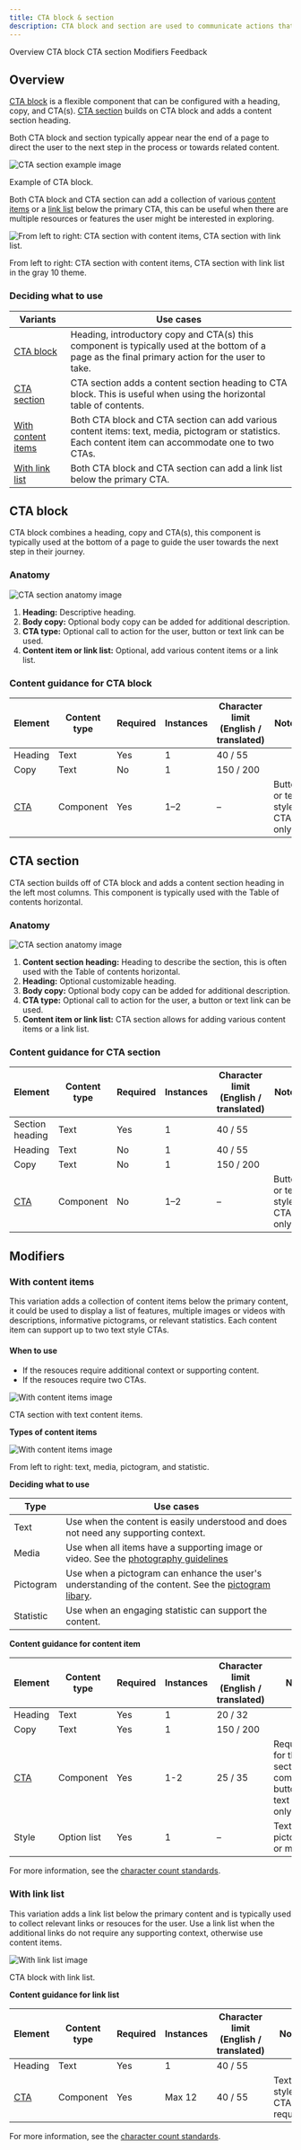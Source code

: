 ```yaml
---
title: CTA block & section
description: CTA block and section are used to communicate actions that users can take along with some information that is relevant to the actions.
---
```



<ComponentDescription name="CTA section" type="layout" />

<AnchorLinks>

<AnchorLink>Overview</AnchorLink>
<AnchorLink>CTA block</AnchorLink>
<AnchorLink>CTA section</AnchorLink>
<AnchorLink>Modifiers</AnchorLink>
<AnchorLink>Feedback</AnchorLink>

</AnchorLinks>

## Overview

[CTA block](#cta-block) is a flexible component that can be configured with a heading, copy, and CTA(s). [CTA section](#cta-section) builds on CTA block and adds a content section heading.

Both CTA block and section typically appear near the end of a page to direct the user to the next step in the process or towards related content.

<Row>
<Column colMd={8} colLg={8}>

![CTA section example image](../../images/component/cta-block/cta-block--overview.jpg)

<Caption>Example of CTA block.</Caption>

</Column>
</Row>

Both CTA block and CTA section can add a collection of various [content items](#with-content-items) or a [link list](#with-link-list) below the primary CTA, this can be useful when there are multiple resources or features the user might be interested in exploring.

<Row>
<Column colMd={8} colLg={8}>

![From left to right: CTA section with content items, CTA section with link list.](../../images/component/cta-section/cta-section--overview--mini-comp.jpg)

<Caption>
  From left to right: CTA section with content items, CTA section with link list
  in the gray 10 theme.
</Caption>

</Column>
</Row>

### Deciding what to use

| Variants                                  | Use cases                                                                                                                                              |
| ----------------------------------------- | ------------------------------------------------------------------------------------------------------------------------------------------------------ |
| [CTA block](#cta-block)                   | Heading, introductory copy and CTA(s) this component is typically used at the bottom of a page as the final primary action for the user to take.       |
| [CTA section](#cta-section)               | CTA section adds a content section heading to CTA block. This is useful when using the horizontal table of contents.                                   |
| [With content items](#with-content-items) | Both CTA block and CTA section can add various content items: text, media, pictogram or statistics. Each content item can accommodate one to two CTAs. |
| [With link list](#with-link-list)         | Both CTA block and CTA section can add a link list below the primary CTA.                                                                              |

## CTA block

CTA block combines a heading, copy and CTA(s), this component is typically used at the bottom of a page to guide the user towards the next step in their journey.

### Anatomy

<Row>
<Column colMd={8} colLg={8}>

![CTA section anatomy image](../../images/component/cta-block/cta-block--anatomy.jpg)

</Column>
</Row>

1. **Heading:** Descriptive heading.
2. **Body copy:** Optional body copy can be added for additional description.
3. **CTA type:** Optional call to action for the user, button or text link can be used.
4. **Content item or link list:** Optional, add various content items or a link list.

<ResourceLinks name="CTA block" type="layout" multiComponent />

### Content guidance for CTA block

| Element                                                           | Content type | Required | Instances | Character limit <br/>(English / translated) | Notes                          |
| ----------------------------------------------------------------- | ------------ | -------- | --------- | ------------------------------------------- | ------------------------------ |
| Heading                                                           | Text         | Yes      | 1         | 40 / 55                                     |                                |
| Copy                                                              | Text         | No       | 1         | 150 / 200                                   |                                |
| [CTA](https://www.ibm.com/standards/carbon/components/cta#button) | Component    | Yes      | 1–2       | –                                           | Button or text style CTA only. |

## CTA section

CTA section builds off of CTA block and adds a content section heading in the left most columns. This component is typically used with the Table of contents horizontal.

### Anatomy

<Row>
<Column colMd={8} colLg={8}>

![CTA section anatomy image](../../images/component/cta-section/cta-section--anatomy.jpg)

</Column>
</Row>

1. **Content section heading:** Heading to describe the section, this is often used with the Table of contents horizontal.
2. **Heading:** Optional customizable heading.
3. **Body copy:** Optional body copy can be added for additional description.
4. **CTA type:** Optional call to action for the user, a button or text link can be used.
5. **Content item or link list:** CTA section allows for adding various content items or a link list.

<ResourceLinks name="CTA section" type="layout" multiComponent />

### Content guidance for CTA section

| Element                                                           | Content type | Required | Instances | Character limit <br/>(English / translated) | Notes                          |
| ----------------------------------------------------------------- | ------------ | -------- | --------- | ------------------------------------------- | ------------------------------ |
| Section heading                                                   | Text         | Yes      | 1         | 40 / 55                                     |                                |
| Heading                                                           | Text         | No       | 1         | 40 / 55                                     |                                |
| Copy                                                              | Text         | No       | 1         | 150 / 200                                   |                                |
| [CTA](https://www.ibm.com/standards/carbon/components/cta#button) | Component    | No       | 1–2       | –                                           | Button or text style CTA only. |

## Modifiers

### With content items

This variation adds a collection of content items below the primary content, it could be used to display a list of features, multiple images or videos with descriptions, informative pictograms, or relevant statistics. Each content item can support up to two text style CTAs.

#### When to use

- If the resouces require additional context or supporting content.
- If the resouces require two CTAs.

<Row>
<Column colMd={8} colLg={8}>

![With content items image](../../images/component/cta-section/cta-section--content-items.jpg)

<Caption>CTA section with text content items.</Caption>

</Column>
</Row>

**Types of content items**

<Row>
<Column colMd={8} colLg={8}>

![With content items image](../../images/component/cta-section/cta-section--content-items-4-up.jpg)

<Caption>From left to right: text, media, pictogram, and statistic.</Caption>

</Column>
</Row>

**Deciding what to use**

| Type      | Use cases                                                                                                                                                                |
| --------- | ------------------------------------------------------------------------------------------------------------------------------------------------------------------------ |
| Text      | Use when the content is easily understood and does not need any supporting context.                                                                                      |
| Media     | Use when all items have a supporting image or video. See the [photography guidelines](https://www.ibm.com/design/language/photography/overview)                          |
| Pictogram | Use when a pictogram can enhance the user's understanding of the content. See the [pictogram libary](https://www.carbondesignsystem.com/guidelines/pictograms/library/). |
| Statistic | Use when an engaging statistic can support the content.                                                                                                                  |

**Content guidance for content item**

| Element                                                    | Content type | Required | Instances | Character limit <br/>(English / translated) | Notes                                                              |
| ---------------------------------------------------------- | ------------ | -------- | --------- | ------------------------------------------- | ------------------------------------------------------------------ |
| Heading                                                    | Text         | Yes      | 1         | 20 / 32                                     |                                                                    |
| Copy                                                       | Text         | Yes      | 1         | 150 / 200                                   |                                                                    |
| [CTA](https://www.ibm.com/standards/carbon/components/cta) | Component    | Yes      | 1-2       | 25 / 35                                     | Required for the CTA section component, button or text style only. |
| Style                                                      | Option list  | Yes      | 1         | –                                           | Text, stats, pictogram, or media.                                  |

For more information, see the [character count standards](https://www.ibm.com/standards/carbon/guidelines/content#character-count-standards).

### With link list

This variation adds a link list below the primary content and is typically used to collect relevant links or resouces for the user. Use a link list when the additional links do not require any supporting context, otherwise use content items.

<Row>
<Column colMd={8} colLg={8}>

![With link list image](../../images/component/cta-block/cta-block--link-list.jpg)

<Caption>CTA block with link list.</Caption>

</Column>
</Row>

**Content guidance for link list**

| Element                                                     | Content type | Required | Instances | Character limit <br/>(English / translated) | Notes                       |
| ----------------------------------------------------------- | ------------ | -------- | --------- | ------------------------------------------- | --------------------------- |
| Heading                                                     | Text         | Yes      | 1         | 40 / 55                                     |                             |
| [CTA](https://www.ibm.com/standards/carbon/components/cta/) | Component    | Yes      | Max 12    | 40 / 55                                     | Text style CTA is required. |

For more information, see the [character count standards](https://www.ibm.com/standards/carbon/guidelines/content#character-count-standards).

<ComponentFooter name="CTA section" type="layout" />
